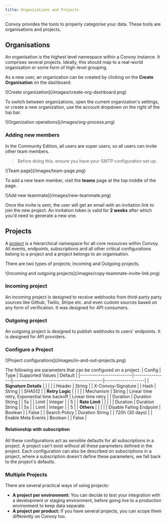 ```yaml
---
title: Organizations and Projects
---
```


Convoy provides the tools to properly categorise your data. These tools are organisations and projects.

## Organisations

An organisation is the highest level namespace within a Convoy instance. It comprises several projects. Ideally, this should map to a real-world organisation or some form of high-level grouping.

As a new user, an organization can be created by clicking on the **Create Organisation** on the dashboard:

<Frame>![Create organization](/images/create-org-dashboard.png)</Frame>

To switch between organizations, open the current organization's settings, or create a new organization, use the account dropdown on the right of the top bar.

<Frame>![Organization operations](/images/org-process.png)</Frame>

### Adding new members

In the Community Edition, all users are super users, so all users can invite other team members.

> Before doing this, ensure you have your SMTP configuration set up.

<Frame>![Team page](/images/team-page.png)</Frame>

To add a new team member, visit the **teams** page at the top middle of the page.

<Frame>![Add new teammate](/images/new-teammate.png)</Frame>

Once the invite is sent, the user will get an email with an invitation link to join the new project. An invitation token is valid for **2 weeks** after which you'd need to generate a new one.

## Projects

A [project](https://dashboard.getconvoy.io/projects) is a hierarchical namespace for all core resources within Convoy. All events, endpoints, subscriptions and all other critical configurations belong to a project and a project belongs to an organisation.

There are two types of projects; Incoming and Outgoing projects.

<Frame>![Incoming and outgoing projects](/images/copy-teammate-invite-link.png)</Frame>

### Incoming project

An incoming project is designed to receive webhooks from third-party party sources like Github, Twilio, Stripe etc. and even custom sources based on any form of verification. It was designed for API consumers.

### Outgoing project

An outgoing project is designed to publish webhooks to users' endpoints. It is designed for API providers.

### Configure a Project

<Frame>![Project configurations](/images/in-and-out-projects.png)</Frame>

The following are parameters that can be configured on a project.
| Config                   | Type            | Supported Values                            | Default            |
|--------------------------|-----------------|---------------------------------------------|--------------------|
| **Signature Details**    |                 |                                             |                    |
| Header                   | String          |                                             | X-Convoy-Signature |
| Hash                     | String          |                                             | SHA512             |
| **Retry Logic**          |                 |                                             |                    |
| Mechanism                | String          | Linear time retry, Exponential time backoff | Linear time retry  |
| Duration                 | Duration String |                                             | 5s                 |
| Limit                    | Integer         |                                             | 5                  |
| **Rate Limit**           |                 |                                             |                    |
| Duration                 | Duration String |                                             | 5s                 |
| Limit                    | Integer         |                                             | 5                  |
| **Others**               |                 |                                             |                    |
| Disable Failing Endpoint | Boolean         |                                             | False              |
| Search Policy            | Duration String |                                             | 720h (30 days)     |
| Enable Meta Events       | Boolean         |                                             | False              |

#### Relationship with subscription

All these configurations act as sensible defaults for all subscriptions in a project. A project can't exist without all these parameters defined in the project. Each configuration can also be described on subscriptions in a project, where a subscription doesn't define these parameters, we fall back to the project's defaults.

### Multiple Projects

There are several practical ways of using projects:

- **A project per environment:** You can decide to test your integration with a development or staging environment, before going live to a production environment to keep data separate.
- **A project per product:** If you have several projects, you can scope them differently on Convoy too.
